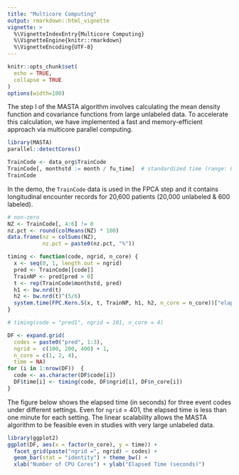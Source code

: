 ```yaml
---
title: "Multicore Computing"
output: rmarkdown::html_vignette
vignette: >
  %\VignetteIndexEntry{Multicore Computing}
  %\VignetteEngine{knitr::rmarkdown}
  %\VignetteEncoding{UTF-8}
---
```


```r
knitr::opts_chunk$set(
  echo = TRUE,
  collapse = TRUE
)
options(width=100)
```

The step I of the MASTA algorithm involves calculating the mean density function and covariance functions from large unlabeled data. To accelerate this calculation, we have implemented a fast and memory-efficient approach via multicore parallel computing. 

```r
library(MASTA)
parallel::detectCores()
```

```r
TrainCode <- data_org$TrainCode
TrainCode[, monthstd := month / fu_time]  # standardized time (range: 0-1)
TrainCode
```

In the demo, the `TrainCode` data is used in the FPCA step and it contains longitudinal encounter records for 20,600 patients (20,000 unlabeled & 600 labeled).

```r
# non-zero
NZ <- TrainCode[, 4:6] != 0
nz.pct <- round(colMeans(NZ) * 100)
data.frame(nz = colSums(NZ), 
           nz.pct = paste0(nz.pct, "%"))
```

```r
timing <- function(code, ngrid, n_core) {
  x <- seq(0, 1, length.out = ngrid)  
  pred <- TrainCode[[code]]
  TrainNP <- pred[pred > 0] 
  t <- rep(TrainCode$monthstd, pred)
  h1 <- bw.nrd(t)
  h2 <- bw.nrd(t)^(5/6)  
  system.time(FPC.Kern.S(x, t, TrainNP, h1, h2, n_core = n_core))["elapsed"]
}

# timing(code = "pred1", ngrid = 101, n_core = 4)
```

```r
DF <- expand.grid(
  codes = paste0("pred", 1:3), 
  ngrid =  c(100, 200, 400) + 1, 
  n_core = c(1, 2, 4),
  time = NA)
for (i in 1:nrow(DF))  {
  code <- as.character(DF$code[i])
  DF$time[i] <- timing(code, DF$ngrid[i], DF$n_core[i])
}
```

The figure below shows the elapsed time (in seconds) for three event codes under different settings. Even for `ngrid` = 401, the elapsed time is less than one minute for each setting. The linear scalability allows the MASTA algorithm to be feasible even in studies with very large unlabeled data.

```r
library(ggplot2)
ggplot(DF, aes(x = factor(n_core), y = time)) + 
  facet_grid(paste("ngrid =", ngrid) ~ codes) + 
  geom_bar(stat = "identity") + theme_bw() +
  xlab("Number of CPU Cores") + ylab("Elapsed Time (seconds)")
```
